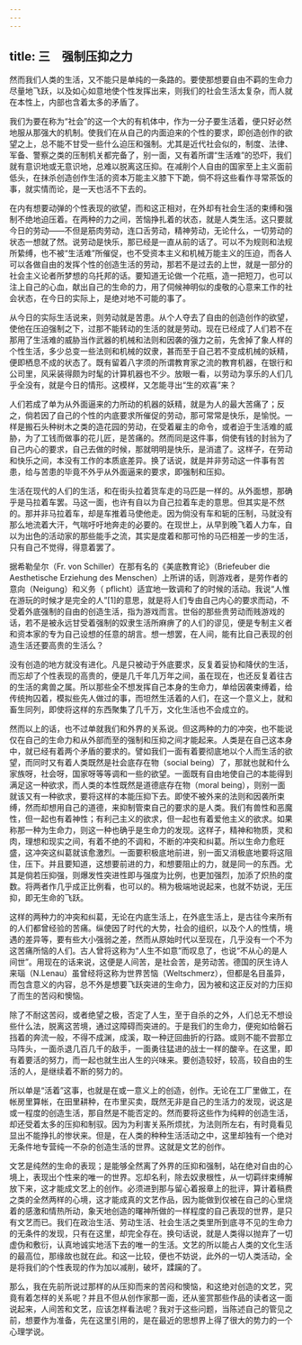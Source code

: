 ```yaml
---
---
---
```

title: 三　强制压抑之力
---



然而我们人类的生活，又不能只是单纯的一条路的。要使那想要自由不羁的生命力尽量地飞跃，以及如心如意地使个性发挥出来，则我们的社会生活太复杂，而人就在本性上，内部也含着太多的矛盾了。

我们为要在称为“社会”的这一个大的有机体中，作为一分子要生活着，便只好必然地服从那强大的机制。使我们在从自己的内面迫来的个性的要求，即创造创作的欲望之上，总不能不甘受一些什么迫压和强制。尤其是近代社会似的，制度、法律、军备、警察之类的压制机关都完备了，别一面，又有着所谓“生活难”的恐吓，我们就有意识地或无意识地，总难以脱离这压抑。在减削个人自由的国家至上主义面前低头，在抹杀创造创作生活的资本万能主义膝下下跪，倘不将这些看作寻常茶饭的事，就实情而论，是一天也活不下去的。

在内有想要动弹的个性表现的欲望，而和这正相对，在外却有社会生活的束缚和强制不绝地迫压着。在两种的力之间，苦恼挣扎着的状态，就是人类生活。这只要就今日的劳动——不但是筋肉劳动，连口舌劳动，精神劳动，无论什么，一切劳动的状态一想就了然。说劳动是快乐，那已经是一直从前的话了。可以不为规则和法规所絷缚，也不被“生活难”所催促，也不受资本主义和机械万能主义的压迫，而各人可以各做自由的发挥个性的创造生活的劳动，那若不是过去的上世，就是一部分的社会主义论者所梦想的乌托邦的话。要知道无论做一个花瓶，造一把短刀，也可以注上自己的心血，献出自己的生命的力，用了伺候神明似的虔敬的心意来工作的社会状态，在今日的实际上，是绝对地不可能的事了。

从今日的实际生活说来，则劳动就是苦患。从个人夺去了自由的创造创作的欲望，使他在压迫强制之下，过那不能转动的生活的就是劳动。现在已经成了人们若不在那用了生活难的威胁当作武器的机械和法则和因袭的强力之前，先舍掉了象人样的个性生活，多少总变一些法则和机械的奴隶，甚而至于自己若不变成机械的妖精，便即栖息不成的状态了。既有留着八字须的所谓教育家之流的教育机器，在银行和公司里，风采装得颇为时髦的计算机器也不少。放眼一看，以劳动为享乐的人们几乎全没有，就是今日的情形。这模样，又怎能寻出“生的欢喜”来？

人们若成了单为从外面逼来的力所动的机器的妖精，就是为人的最大苦痛了；反之，倘若因了自己的个性的内底要求所催促的劳动，那可常常是快乐，是愉悦。一样是搬石头种树木之类的造花园的劳动，在受着雇主的命令，或者迫于生活难的威胁，为了工钱而做事的花儿匠，是苦痛的。然而同是这件事，倘使有钱的封翁为了自己内心的要求，自己去做的时候，那就明明是快乐，是消遣了。这样子，在劳动和快乐之间，本没有工作的本质底差异。换了话说，就是并非劳动这一件事有苦患，给与苦患的毕竟不外乎从外面逼来的要求，即强制和压抑。

生活在现代的人们的生活，和在街头拉着货车走的马匹是一样的。从外面想，那确乎是马拉着车罢。马这一面，也许有自以为自己拉着车走的意思。但其实是不然的。那并非马拉着车，却是车推着马使他走。因为倘没有车和轭的压制，马就没有那么地流着大汗，气喘吁吁地奔走的必要的。在现世上，从早到晚飞着人力车，自以为出色的活动家的那些能手之流，其实是度着和那可怜的马匹相差一步的生活，只有自己不觉得，得意着罢了。

据希勒垒尔（Fr. von Schiller）在那有名的《美底教育论》（Briefeuber die Aesthetische Erziehung des Menschen）上所讲的话，则游戏者，是劳作者的意向（Neigung）和义务（ pflicht）适宜地一致调和了的时候的活动。我说“人惟在游玩的时候才是完全的人”[1]的意思，就是将人们专由自己内心的要求而动，不受着外底强制的自由的创造生活，指为游戏而言。世俗的那些贵劳动而贱游戏的话，若不是被永远甘受着强制的奴隶生活所麻痹了的人们的谬见，便是专制主义者和资本家的专为自己设想的任意的胡言。想一想罢，在人间，能有比自己表现的创造生活还要高贵的生活么？

没有创造的地方就没有进化。凡是只被动于外底要求，反复着妥协和降伏的生活，而忘却了个性表现的高贵的，便是几千年几万年之间，虽在现在，也还反复着往古的生活的禽兽之属。所以那些全不想发挥自己本身的生命力，单给因袭束缚着，给传统拘囚着，模拟些先人做过的事，而坦然生活着的人们，在这一个意义上，就和畜生同列，即使将这样的东西聚集了几千万，文化生活也不会成立的。

然而以上的话，也不过单就我们和外界的关系说。但这两种的力的冲突，也不能说仅在自己的生命力和从外部而至的强制和压抑之间才能起来。人类是在自己这本身中，就已经有着两个矛盾的要求的。譬如我们一面有着要彻底地以个人而生活的欲望，而同时又有着人类既然是社会底存在物（social being）了，那就也就和什么家族呀，社会呀，国家呀等等调和一些的欲望。一面既有自由地使自己的本能得到满足这一种欲求，而人类的本性既然是道德底存在物（moral being），则别一面就该又有一种欲求，要将这样的本能压抑下去。即使不被外来的法则和因袭所束缚，然而却想用自己的道德，来抑制管束自己的要求的是人类。我们有兽性和恶魔性，但一起也有着神性；有利己主义的欲求，但一起也有着爱他主义的欲求。如果称那一种为生命力，则这一种也确乎是生命力的发现。这样子，精神和物质，灵和肉，理想和现实之间，有着不绝的不调和，不断的冲突和纠葛。所以生命力愈旺盛，这冲突这纠葛就该愈激烈。一面要积极底地前进，别一面又消极底地要将这阻住，压下。并且要知道，这想要前进的力，和想要阻止的力，就是同一的东西。尤其是倘若压抑强，则爆发性突进性即与强度为比例，也更加强烈，加添了炽热的度数。将两者作几乎成正比例看，也可以的。稍为极端地说起来，也就不妨说，无压抑，即无生命的飞跃。

这样的两种力的冲突和纠葛，无论在内底生活上，在外底生活上，是古往今来所有的人们都曾经验的苦痛。纵使因了时代的大势，社会的组织，以及个人的性情，境遇的差异等，要有些大小强弱之差，然而从原始时代以至现在，几乎没有一个不为这苦痛所恼的人们。古人曾将这称为“人生不如意”而叹息了，也说“不从心的是人间世”。用现在的话来说，这便是人间苦，是社会苦，是劳动苦。德国的厌生诗人来瑙（N.Lenau）虽曾经将这称为世界苦恼（Weltschmerz），但都是名目虽异，而包含意义的内容，总不外是想要飞跃突进的生命力，因为被和这正反对的力压抑了而生的苦闷和懊恼。

除了不耐这苦闷，或者绝望之极，否定了人生，至于自杀的之外，人们总无不想设些什么法，脱离这苦境，通过这障碍而突进的。于是我们的生命力，便宛如给磐石挡着的奔流一般，不得不成渊，成溪，取一种迂回曲折的行路。或则不能不尝那立马阵头，一面杀退几百几千的敌手，一面勇往猛进的战士一样的酸辛。在这里，即有着要活的努力，而一起也就生出人生的兴味来。要创造较好，较高，较自由的生活的人，是继续着不断的努力的。

所以单是“活着”这事，也就是在或一意义上的创造，创作。无论在工厂里做工，在帐房里算帐，在田里耕种，在市里买卖，既然无非是自己的生活力的发现，说这是或一程度的创造生活，那自然是不能否定的。然而要将这些作为纯粹的创造生活，却还受着太多的压抑和制驭。因为为利害关系所烦扰，为法则所左右，有时竟看见显出不能挣扎的惨状来。但是，在人类的种种生活活动之中，这里却独有一个绝对无条件地专营纯一不杂的创造生活的世界。这就是文艺的创作。

文艺是纯然的生命的表现；是能够全然离了外界的压抑和强制，站在绝对自由的心境上，表现出个性来的唯一的世界。忘却名利，除去奴隶根性，从一切羁绊束缚解放下来，这才能成文艺上的创作。必须进到那与留心着报章上的批评，算计着稿费之类的全然两样的心境，这才能成真的文艺作品，因为能做到仅被在自己的心里烧着的感激和情热所动，象天地创造的曙神所做的一样程度的自己表现的世界，是只有文艺而已。我们在政治生活、劳动生活、社会生活之类里所到底寻不见的生命力的无条件的发现，只有在这里，却完全存在。换句话说，就是人类得以抛弃了一切虚伪和敷衍，认真地诚实地活下去的唯一的生活。文艺的所以能占人类的文化生活的最高位，那缘故也就在此。和这一比较，便也不妨说，此外的一切人类活动，全是将我们的个性表现的作为加以减削，破坏，蹂躏的了。

那么，我在先前所说过那样的从压抑而来的苦闷和懊恼，和这绝对创造的文艺，究竟有着怎样的关系呢？并且不但从创作家那一面，还从鉴赏那些作品的读者这一面说起来，人间苦和文艺，应该怎样看法呢？我对于这些问题，当陈述自己的管见之前，想要作为准备，先在这里引用的，是在最近的思想界上得了很大的势力的一个心理学说。